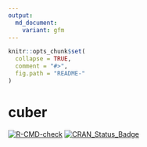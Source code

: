 ```yaml
---
output:
  md_document:
    variant: gfm
---
```


<!-- README.md is generated from README.Rmd. Please edit that file -->

```r
knitr::opts_chunk$set(
  collapse = TRUE,
  comment = "#>",
  fig.path = "README-"
)
```

# cuber

[![R-CMD-check](https://github.com/gibonet/cuber/actions/workflows/R-CMD-check.yaml/badge.svg)](https://github.com/gibonet/cuber/actions/workflows/R-CMD-check.yaml)
[![CRAN\_Status\_Badge](http://www.r-pkg.org/badges/version/cuber)](http://cran.r-project.org/package=cuber)
